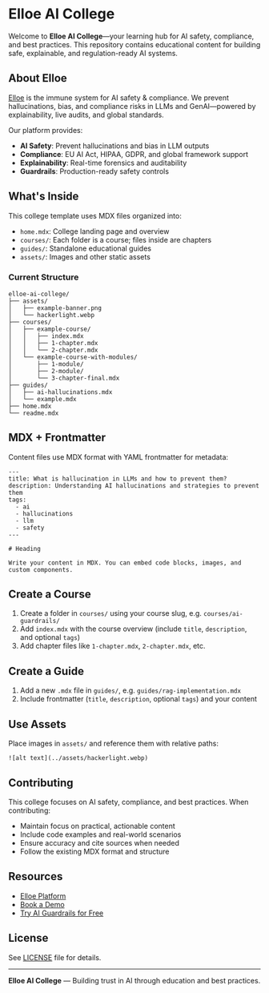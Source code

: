 # Elloe AI College

Welcome to **Elloe AI College**—your learning hub for AI safety, compliance, and best practices. This repository contains educational content for building safe, explainable, and regulation-ready AI systems.

## About Elloe

[Elloe](https://www.elloe.ai) is the immune system for AI safety & compliance. We prevent hallucinations, bias, and compliance risks in LLMs and GenAI—powered by explainability, live audits, and global standards.

Our platform provides:
- **AI Safety**: Prevent hallucinations and bias in LLM outputs
- **Compliance**: EU AI Act, HIPAA, GDPR, and global framework support
- **Explainability**: Real-time forensics and auditability
- **Guardrails**: Production-ready safety controls

## What's Inside

This college template uses MDX files organized into:

- `home.mdx`: College landing page and overview
- `courses/`: Each folder is a course; files inside are chapters
- `guides/`: Standalone educational guides
- `assets/`: Images and other static assets

### Current Structure

```
elloe-ai-college/
├── assets/
│   ├── example-banner.png
│   └── hackerlight.webp
├── courses/
│   ├── example-course/
│   │   ├── index.mdx
│   │   ├── 1-chapter.mdx
│   │   └── 2-chapter.mdx
│   └── example-course-with-modules/
│       ├── 1-module/
│       ├── 2-module/
│       └── 3-chapter-final.mdx
├── guides/
│   ├── ai-hallucinations.mdx
│   └── example.mdx
├── home.mdx
└── readme.mdx
```

## MDX + Frontmatter

Content files use MDX format with YAML frontmatter for metadata:

```mdx
---
title: What is hallucination in LLMs and how to prevent them?
description: Understanding AI hallucinations and strategies to prevent them
tags:
  - ai
  - hallucinations
  - llm
  - safety
---

# Heading

Write your content in MDX. You can embed code blocks, images, and custom components.
```

## Create a Course

1. Create a folder in `courses/` using your course slug, e.g. `courses/ai-guardrails/`
2. Add `index.mdx` with the course overview (include `title`, `description`, and optional `tags`)
3. Add chapter files like `1-chapter.mdx`, `2-chapter.mdx`, etc.

## Create a Guide

1. Add a new `.mdx` file in `guides/`, e.g. `guides/rag-implementation.mdx`
2. Include frontmatter (`title`, `description`, optional `tags`) and your content

## Use Assets

Place images in `assets/` and reference them with relative paths:

```mdx
![alt text](../assets/hackerlight.webp)
```

## Contributing

This college focuses on AI safety, compliance, and best practices. When contributing:

- Maintain focus on practical, actionable content
- Include code examples and real-world scenarios
- Ensure accuracy and cite sources when needed
- Follow the existing MDX format and structure

## Resources

- [Elloe Platform](https://www.elloe.ai)
- [Book a Demo](https://www.elloe.ai)
- [Try AI Guardrails for Free](https://www.elloe.ai)

## License

See [LICENSE](./LICENSE) file for details.

---

**Elloe AI College** — Building trust in AI through education and best practices.
